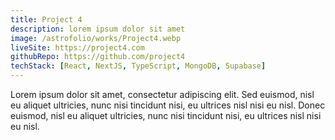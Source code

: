 ```yaml
---
title: Project 4
description: lorem ipsum dolor sit amet
image: /astrofolio/works/Project4.webp
liveSite: https://project4.com
githubRepo: https://github.com/project4
techStack: [React, NextJS, TypeScript, MongoDB, Supabase]
---
```


Lorem ipsum dolor sit amet, consectetur adipiscing elit. Sed euismod, nisl eu aliquet ultricies, nunc nisi tincidunt nisi, eu ultrices nisl nisi eu nisl. Donec euismod, nisl eu aliquet ultricies, nunc nisi tincidunt nisi, eu ultrices nisl nisi eu nisl.
